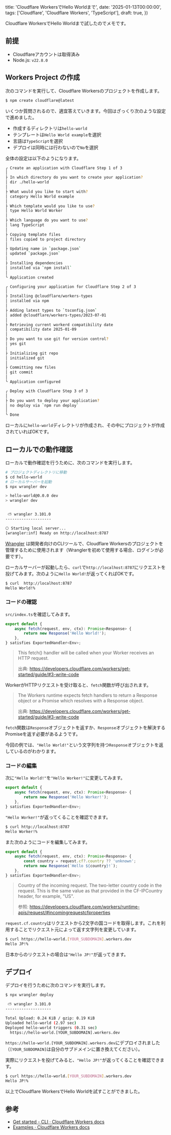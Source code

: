 
  title: 'Cloudflare WorkersでHello Worldまで',
  date: '2025-01-13T00:00:00',
  tags: ['Cloudflare', 'Cloudflare Workers', 'TypeScript'],
  draft: true,
})

Cloudflare WorkersでHello Worldまで試したのでメモです。

## 前提

- Cloudflareアカウントは取得済み
- Node.js: `v22.8.0`

## Workers Project の作成

次のコマンドを実行して、Cloudflare Workersのプロジェクトを作成します。

```sh
$ npm create cloudflare@latest
```

いくつか質問されるので、適宜答えていきます。今回はざっくり次のような設定で進めました。

- 作成するディレクトリは`hello-world`
- テンプレートは`Hello World example`を選択
- 言語は`TypeScript`を選択
- デプロイは同時には行わないので`No`を選択

全体の設定は以下のようになります。

```sh
╭ Create an application with Cloudflare Step 1 of 3
│
├ In which directory do you want to create your application?
│ dir ./hello-world
│
├ What would you like to start with?
│ category Hello World example
│
├ Which template would you like to use?
│ type Hello World Worker
│
├ Which language do you want to use?
│ lang TypeScript
│
├ Copying template files
│ files copied to project directory
│
├ Updating name in `package.json`
│ updated `package.json`
│
├ Installing dependencies
│ installed via `npm install`
│
╰ Application created

╭ Configuring your application for Cloudflare Step 2 of 3
│
├ Installing @cloudflare/workers-types
│ installed via npm
│
├ Adding latest types to `tsconfig.json`
│ added @cloudflare/workers-types/2023-07-01
│
├ Retrieving current workerd compatibility date
│ compatibility date 2025-01-09
│
├ Do you want to use git for version control?
│ yes git
│
├ Initializing git repo
│ initialized git
│
├ Committing new files
│ git commit
│
╰ Application configured

╭ Deploy with Cloudflare Step 3 of 3
│
├ Do you want to deploy your application?
│ no deploy via `npm run deploy`
│
╰ Done
```

ローカルに`hello-world`ディレクトリが作成され、その中にプロジェクトが作成されていればOKです。

## ローカルでの動作確認

ローカルで動作確認を行うために、次のコマンドを実行します。

```sh
# プロジェクトディレクトリに移動
$ cd hello-world
# ローカルサーバーを起動
$ npx wrangler dev

> hello-world@0.0.0 dev
> wrangler dev


 ⛅️ wrangler 3.101.0
--------------------

⎔ Starting local server...
[wrangler:inf] Ready on http://localhost:8787
```

[Wrangler](https://developers.cloudflare.com/workers/wrangler/) は開発者向けのCLIツールで、Cloudflare Workersのプロジェクトを管理するために使用されます（Wranglerを初めて使用する場合、ログインが必要です）。

ローカルサーバーが起動したら、`curl`で`http://localhost:8787`にリクエストを投げてみます。次のように`Hello World!`が返ってくればOKです。

```sh
$ curl  http://localhost:8787
Hello World!%
```

### コードの確認

`src/index.ts`を確認してみます。

```ts
export default {
	async fetch(request, env, ctx): Promise<Response> {
		return new Response('Hello World!');
	},
} satisfies ExportedHandler<Env>;
```

> This fetch() handler will be called when your Worker receives an HTTP request.
>
> 出典: https://developers.cloudflare.com/workers/get-started/guide/#3-write-code

WorkerがHTTPリクエストを受け取ると、`fetch`関数が呼び出されます。

> The Workers runtime expects fetch handlers to return a Response object or a Promise which resolves with a Response object.
>
> 出典: https://developers.cloudflare.com/workers/get-started/guide/#3-write-code

`fetch`関数は`Response`オブジェクトを返すか、`Response`オブジェクトを解決するPromiseを返す必要があるようです。

今回の例では、`"Hello World!"`という文字列を持つ`Response`オブジェクトを返しているのがわかります。

### コードの編集

次に`"Hello World!"`を`"Hello Worker!"`に変更してみます。

```ts
export default {
	async fetch(request, env, ctx): Promise<Response> {
		return new Response('Hello Worker!');
	},
} satisfies ExportedHandler<Env>;
```

`"Hello Worker!"`が返ってくることを確認できます。

```sh
$ curl http://localhost:8787
Hello Worker!%
```

また次のようにコードを編集してみます。

```ts
export default {
	async fetch(request, env, ctx): Promise<Response> {
		const country = request.cf?.country ?? 'unknown';
		return new Response(`Hello ${country}!`);
	},
} satisfies ExportedHandler<Env>;
```

> Country of the incoming request. The two-letter country code in the request. This is the same value as that provided in the CF-IPCountry header, for example, "US".
>
> 参照: https://developers.cloudflare.com/workers/runtime-apis/request/#incomingrequestcfproperties

`request.cf.country`はリクエストから2文字の国コードを取得します。これを利用することでリクエスト元によって返す文字列を変更しています。

```sh
$ curl https://hello-world.[YOUR_SUBDOMAIN].workers.dev
Hello JP!%
```

日本からのリクエストの場合は`"Hello JP!"`が返ってきます。

## デプロイ

デプロイを行うために次のコマンドを実行します。

```sh
$ npx wrangler deploy

 ⛅️ wrangler 3.101.0
--------------------

Total Upload: 0.24 KiB / gzip: 0.19 KiB
Uploaded hello-world (2.97 sec)
Deployed hello-world triggers (0.31 sec)
  https://hello-world.[YOUR_SUBDOMAIN].workers.dev
```

`https://hello-world.[YOUR_SUBDOMAIN].workers.dev`にデプロイされました（`[YOUR_SUBDOMAIN]`は自分のサブドメインに置き換えてください）。

実際にリクエストを投げてみると、`"Hello JP!"`が返ってくることを確認できます。

```sh
$ curl https://hello-world.[YOUR_SUBDOMAIN].workers.dev
Hello JP!%
```

以上でCloudflare WorkersでHello Worldを試すことができました。

## 参考

- [Get started - CLI · Cloudflare Workers docs](https://developers.cloudflare.com/workers/get-started/guide/)
- [Examples · Cloudflare Workers docs](https://developers.cloudflare.com/workers/examples/)